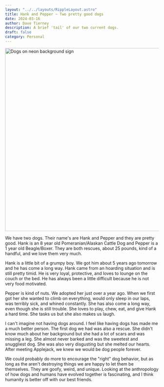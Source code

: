```yaml
---
layout: "../../layouts/RippleLayout.astro"
title: Hank and Pepper ~ Two pretty good dogs
date: 2024-03-16
author: Dave Tierney
description: A brief 'tail' of our two current dogs.
draft: false
category: Personal
---
```



<Image src={dogs} alt="Dogs on neon background sign" height="600" width="1200" />

We have two dogs. Their name's are Hank and Pepper and they are pretty good. Hank is an 8 year old Pomeranian/Alaskan Cattle Dog and Pepper is a 1 year old Beagle/Boxer. They are both rescues, about 25 pounds, kind of a handful, and we love them very much.

Hank is a little bit of a grumpy boy. We got him about 5 years ago tomorrow and he has come a long way. Hank came from an hoarding situation and is still pretty timid. He is very loyal, protective, and loves to lounge on the couch or the bed. He has always been a little difficult because he is not very food motivated.

Pepper is kind of nuts. We adopted her just over a year ago. When we first got her she wanted to climb on everything, would only sleep in our laps, was terribly sick, and whined constantly. She has also come a long way, even though she is still trouble. She loves to play, chew, eat, and give Hank a hard time. She tasks us but she also makes us laugh.

I can't imagine not having dogs around. I feel like having dogs has made me a much better person. The first dog we had was also a rescue. She didn't know much about her background but she had a lot of scars and was missing a leg. She almost never barked and was the sweetest and snuggliest dog. She was also very disgusting but she melted our hearts. After meeting Applejack, we knew we would be dog people forever.

We could probably do more to encourage the "right" dog behavior, but as long as the aren't destroying things we are happy to let them be themselves. They are goofy, weird, and unique. Looking at the anthropology of how dogs and humans have evolved together is fascinating, and I think humanity is better off with our best friends.
